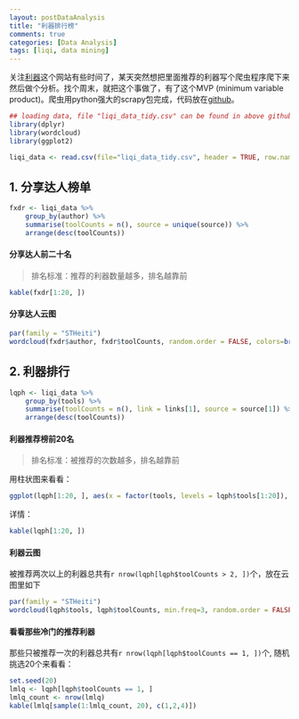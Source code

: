 ```yaml
---
layout: postDataAnalysis
title: "利器排行榜"
comments: true
categories: [Data Analysis]
tags: [liqi, data mining]
---
```


关注[利器](http://liqi.io)这个网站有些时间了，某天突然想把里面推荐的利器写个爬虫程序爬下来然后做个分析。找个周末，就把这个事做了，有了这个MVP (minimum variable product)。爬虫用python强大的scrapy包完成，代码放在[github](https://github.com/haoeric/liqiSpider)。

```r
## loading data, file "liqi_data_tidy.csv" can be found in above github link
library(dplyr)
library(wordcloud)
library(ggplot2)

liqi_data <- read.csv(file="liqi_data_tidy.csv", header = TRUE, row.names = 1, stringsAsFactors = FALSE)
```


## 1. 分享达人榜单

```r
fxdr <- liqi_data %>% 
    group_by(author) %>%
    summarise(toolCounts = n(), source = unique(source)) %>%
    arrange(desc(toolCounts)) 
```

#### 分享达人前二十名

> 排名标准：推荐的利器数量越多，排名越靠前

```r
kable(fxdr[1:20, ])
```

#### 分享达人云图

```r
par(family = "STHeiti")
wordcloud(fxdr$author, fxdr$toolCounts, random.order = FALSE, colors=brewer.pal(8, "Dark2"))
```


## 2. 利器排行

```r
lqph <- liqi_data %>% 
    group_by(tools) %>%
    summarise(toolCounts = n(), link = links[1], source = source[1]) %>%
    arrange(desc(toolCounts)) 
```

#### 利器推荐榜前20名

> 排名标准：被推荐的次数越多，排名越靠前

用柱状图来看看：

```r
ggplot(lqph[1:20, ], aes(x = factor(tools, levels = lqph$tools[1:20]), y = toolCounts)) + geom_bar(stat = "identity", fill="lightgreen") + theme_bw() + theme(axis.text.x = element_text(angle = 90, hjust = 1, face = "bold")) + geom_text(stat='identity',aes(label=toolCounts), vjust=-0.1) + xlab("") + ylab("sharetimes")
```

详情：

```r
kable(lqph[1:20, ])
```


#### 利器云图

被推荐两次以上的利器总共有`r nrow(lqph[lqph$toolCounts > 2, ])`个，放在云图里如下
    
```r
par(family = "STHeiti")
wordcloud(lqph$tools, lqph$toolCounts, min.freq=3, random.order = FALSE, colors=brewer.pal(8, "Dark2"))
```


#### 看看那些冷门的推荐利器

那些只被推荐一次的利器总共有`r nrow(lqph[lqph$toolCounts == 1, ])`个, 随机挑选20个来看看：

```r
set.seed(20)
lmlq <- lqph[lqph$toolCounts == 1, ]
lmlq_count <- nrow(lmlq)
kable(lmlq[sample(1:lmlq_count, 20), c(1,2,4)])
```


